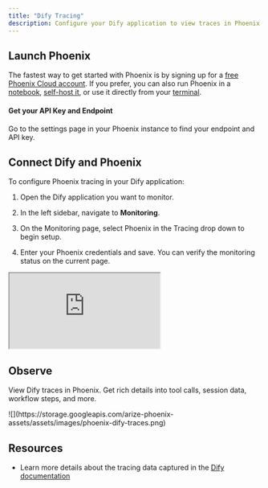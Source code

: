 ```yaml
---
title: "Dify Tracing"
description: Configure your Dify application to view traces in Phoenix
---
```


## Launch Phoenix

The fastest way to get started with Phoenix is by signing up for a [free Phoenix Cloud account](https://app.arize.com/auth/phoenix/signup). If you prefer, you can also run Phoenix in a [notebook](/phoenix/environments#notebooks), [self-host it](/phoenix/environments#container), or use it directly from your [terminal](/phoenix/environments#terminal).

#### Get your API Key and Endpoint

Go to the settings page in your Phoenix instance to find your endpoint and API key.

## Connect Dify and Phoenix

To configure Phoenix tracing in your Dify application:

1. Open the Dify application you want to monitor.

2. In the left sidebar, navigate to **Monitoring**.

3. On the Monitoring page, select Phoenix in the Tracing drop down to begin setup.

4. Enter your Phoenix credentials and save. You can verify the monitoring status on the current page.

<Frame>
  <iframe src="https://cdn.iframe.ly/JC08HhsU" allowFullScreen className="aspect-video"></iframe>
</Frame>

## Observe

View Dify traces in Phoenix. Get rich details into tool calls, session data, workflow steps, and more.

<Frame>
![](https://storage.googleapis.com/arize-phoenix-assets/assets/images/phoenix-dify-traces.png)
</Frame>

## Resources

* Learn more details about the tracing data captured in the [Dify documentation](https://docs.dify.ai/en/guides/monitoring/integrate-external-ops-tools/integrate-phoenix)


